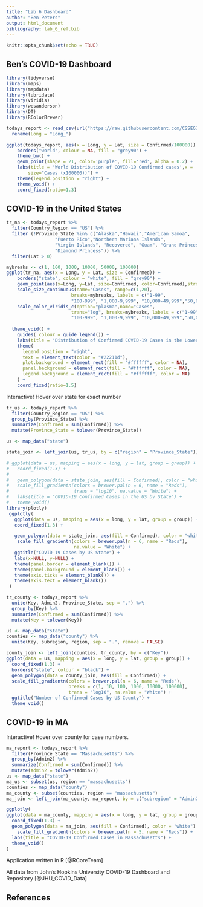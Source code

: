 ```yaml
---
title: "Lab 6 Dashboard"
author: "Ben Peters"
output: html_document
bibliography: lab_6_ref.bib
---
```


```r
knitr::opts_chunk$set(echo = TRUE)
```
## Ben's COVID-19 Dashboard
```r
library(tidyverse)
library(maps)
library(mapdata)
library(lubridate)
library(viridis)
library(wesanderson)
library(DT)
library(RColorBrewer)
```
```r
todays_report <- read_csv(url("https://raw.githubusercontent.com/CSSEGISandData/COVID-19/master/csse_covid_19_data/csse_covid_19_daily_reports/10-06-2020.csv")) %>% 
  rename(Long = "Long_")
```
```r
ggplot(todays_report, aes(x = Long, y = Lat, size = Confirmed/100000)) +
    borders("world", colour = NA, fill = "grey90") +
    theme_bw() +
    geom_point(shape = 21, color='purple', fill='red', alpha = 0.2) +
    labs(title = 'World Distribution of COVID-19 Confirmed cases',x = '', y = '',
        size="Cases (x100000))") +
    theme(legend.position = "right") +
    theme_void() +
    coord_fixed(ratio=1.3)
```


## COVID-19 in the United States
```r
tr_na <- todays_report %>% 
  filter(Country_Region == "US") %>% 
  filter (!Province_State %in% c("Alaska","Hawaii","American Samoa",
                  "Puerto Rico","Northern Mariana Islands", 
                  "Virgin Islands", "Recovered", "Guam", "Grand Princess",
                  "Diamond Princess")) %>% 
  filter(Lat > 0)

mybreaks <- c(1, 100, 1000, 10000, 50000, 100000)
ggplot(tr_na, aes(x = Long, y = Lat, size = Confirmed)) +
    borders("state", colour = "white", fill = "grey90") +
    geom_point(aes(x=Long, y=Lat, size=Confirmed, color=Confirmed),stroke=F, alpha=0.5) +
    scale_size_continuous(name="Cases", range=c(1,20), 
                        breaks=mybreaks, labels = c("1-99",
                        "100-999", "1,000-9,999", "10,000-49,999","50,000-99,999", "100,000+")) +
    scale_color_viridis_c(option="plasma",name="Cases",
                        trans="log", breaks=mybreaks, labels = c("1-99",
                        "100-999", "1,000-9,999", "10,000-49,999","50,000-99,999", "100,000+"))  +
  
  theme_void() + 
    guides( colour = guide_legend()) +
    labs(title = "Distribution of Confirmed COVID-19 Cases in the Lower 48") +
    theme(
      legend.position = "right",
      text = element_text(color = "#22211d"),
      plot.background = element_rect(fill = "#ffffff", color = NA), 
      panel.background = element_rect(fill = "#ffffff", color = NA), 
      legend.background = element_rect(fill = "#ffffff", color = NA)
    ) +
    coord_fixed(ratio=1.5)
```

Interactive! Hover over state for exact number
```r
tr_us <- todays_report %>% 
  filter(Country_Region == "US") %>% 
  group_by(Province_State) %>% 
  summarize(Confirmed = sum(Confirmed)) %>% 
  mutate(Province_State = tolower(Province_State))

us <- map_data("state")

state_join <- left_join(us, tr_us, by = c("region" = "Province_State"))

# ggplot(data = us, mapping = aes(x = long, y = lat, group = group)) + 
#   coord_fixed(1.3) + 
# 
#   geom_polygon(data = state_join, aes(fill = Confirmed), color = "white") +
#   scale_fill_gradientn(colors = brewer.pal(n = 6, name = "Reds"),
#                        trans = "log10", na.value = "White") +
#   labs(title = "COVID-19 Confirmed Cases in the US by State") +
#   theme_void()
library(plotly)
 ggplotly(
   ggplot(data = us, mapping = aes(x = long, y = lat, group = group)) +
   coord_fixed(1.3) +

   geom_polygon(data = state_join, aes(fill = Confirmed), color = "white") +
    scale_fill_gradientn(colors = brewer.pal(n = 6, name = "Reds"),
                         na.value = "White") +
   ggtitle("COVID-19 Cases by US State") +
   labs(x=NULL, y=NULL) +
   theme(panel.border = element_blank()) +
   theme(panel.background = element_blank()) +
   theme(axis.ticks = element_blank()) +
   theme(axis.text = element_blank())
 )
```


```r
tr_county <- todays_report %>% 
  unite(Key, Admin2, Province_State, sep = ".") %>% 
  group_by(Key) %>% 
  summarize(Confirmed = sum(Confirmed)) %>% 
  mutate(Key = tolower(Key))

us <- map_data("state")
counties <- map_data("county") %>% 
  unite(Key, subregion, region, sep = ".", remove = FALSE)


```
```r
county_join <- left_join(counties, tr_county, by = c("Key"))
ggplot(data = us, mapping = aes(x = long, y = lat, group = group)) + 
  coord_fixed(1.3) + 
  borders("state", colour = "black") +
  geom_polygon(data = county_join, aes(fill = Confirmed)) +
  scale_fill_gradientn(colors = brewer.pal(n = 6, name = "Reds"),
                       breaks = c(1, 10, 100, 1000, 10000, 100000),
                       trans = "log10", na.value = "White") +
  ggtitle("Number of Confirmed Cases by US County") +
  theme_void() 
```


## COVID-19 in MA
Interactive! Hover over county for case numbers.
```r
ma_report <- todays_report %>% 
  filter(Province_State == "Massachusetts") %>% 
  group_by(Admin2) %>% 
  summarize(Confirmed = sum(Confirmed)) %>% 
  mutate(Admin2 = tolower(Admin2))
us <- map_data("state")
ma_us <- subset(us, region == "massachusetts")
counties <- map_data("county")
ma_county <- subset(counties, region == "massachusetts")
ma_join <- left_join(ma_county, ma_report, by = c("subregion" = "Admin2")) 

ggplotly(
ggplot(data = ma_county, mapping = aes(x = long, y = lat, group = group)) + 
  coord_fixed(1.3) + 
  geom_polygon(data = ma_join, aes(fill = Confirmed), color = "white") +
    scale_fill_gradientn(colors = brewer.pal(n = 5, name = "Reds")) +
  labs(title = "COVID-19 Confirmed Cases in Massachusetts") +
  theme_void()
)
```

Application written in R [@RCoreTeam]

All data from John's Hopkins University COVID-19 Dashboard and Repository [@JHU_COVID_Data]

## References